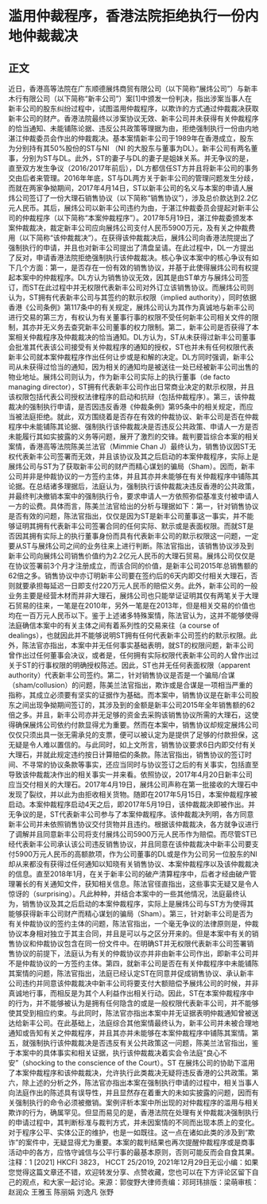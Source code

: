 # 滥用仲裁程序，香港法院拒绝执行一份内地仲裁裁决
## 正文
近日，香港高等法院在广东顺德展炜商贸有限公司（以下简称“展炜公司”）与新丰木行有限公司（以下简称“新丰公司”）案[1]中颁发一份判决，指出涉案当事人在新丰公司的股东纠纷过程中，试图滥用仲裁程序，以欺诈的方式通过仲裁裁决获取新丰公司的财产。香港法院最终以涉案协议无效、新丰公司并未获得有关仲裁程序的恰当通知、未能铺陈论据、违反公共政策等理据为由，拒绝强制执行一份由内地湛江仲裁委员会作出的仲裁裁决。基本案情新丰公司于1989年在香港成立，股东为分别持有其50%股份的ST与NI （NI 的大股东与董事为DL）。新丰公司有两名董事，分别为ST与DL。此外，ST的妻子与DL的妻子是姐妹关系。并无争议的是，直至双方发生争议（2016/2017年前后），DL方都信任ST方并且将新丰公司的事务交由后者来管理。2016年年底，ST与DL两方关于新丰公司的管理问题发生分歧，而就在两家争拗期间，2017年4月14日，ST以新丰公司的名义与本案的申请人展炜公司签订了一份大理石销售协议（以下简称“销售协议”），涉及总价款达到2.2亿元人民币。其后，展炜公司以新丰公司违约为由，于湛江仲裁委员会提起对新丰公司的仲裁程序（以下简称“本案仲裁程序”）。2017年5月19日，湛江仲裁委颁发本案仲裁裁决，裁定新丰公司应向展炜公司支付人民币5900万元，及有关之仲裁费用（以下简称“该仲裁裁决”）。在获得该仲裁裁决后，展炜公司向香港法院提出了强制执行的申请，并且也对新丰公司提出了清盘呈请。在此过程中，DL一方提出了反对，申请香港法院拒绝强制执行该仲裁裁决。核心争议本案中的核心争议有如下几个方面：第一，是否存在一份有效的销售协议，并基于此使得展炜公司有权提起本案中的仲裁程序。DL方认为销售协议无效，因其是由ST单方与展炜公司签订，而ST在此过程中并无权限代表新丰公司对外订立该销售协议。而展炜公司则认为，ST拥有代表新丰公司与其签约的默示权限（implied authority），同时依据香港《公司条例》第117条中的有关规定，展炜公司认为其作为真诚地与新丰公司进行交易的第三方，有权认为有关董事行事的权限不受任何新丰公司相关文件的限制，其亦并无义务去查究新丰公司董事的权力限制。第二，新丰公司是否获得了本案相关仲裁程序及仲裁裁决的恰当通知。DL方认为，ST从未获得过新丰公司董事会批准其代表该公司接受有关仲裁程序的通知的授权，ST也并未有任何权限代表新丰公司就本案仲裁程序作出任何让步或是和解的决定。DL方同时强调，新丰公司从未获得过恰当的通知，因为相关的通知均是被送往一处已经被新丰公司出售的物业地址。展炜公司则认为，作为新丰公司实际上的执行董事（de facto managing director），ST拥有代表新丰公司作出日常商业决定的默示权限，并且该权限包括代表公司授权法律程序的启动和抗辩（包括仲裁程序）。第三，该仲裁裁决的强制执行申请，是否因违反香港《仲裁条例》第95条中的相关规定，而应当被法庭拒绝。就此，双方围绕着是否存在有效的仲裁协议、新丰公司是否在仲裁程序中未能铺陈其论据、强制执行该仲裁裁决是否违反公共政策、申请人一方是否未能履行其如实披露的义务等问题，展开了激烈的交锋。裁判要旨综合本案的相关案情，香港高等法院陈美兰法官（Mimmie Chan J）最终认为，销售协议因ST无权代表新丰公司签署而无效，并且该协议及其之后启动的本案仲裁程序，实际上是展炜公司与ST为了获取新丰公司的财产而精心谋划的骗局（Sham）。因而，新丰公司并非是仲裁协议的一方签约主体，并且其亦并未能够在有关仲裁程序中铺陈其论据。在总结诸多理据后，法庭认为，强制执行该仲裁裁决违反香港的公共政策，并最终判决撤销本案中的强制执行令，要求申请人一方依照弥偿基准支付被申请人一方的讼费。具体而言，陈美兰法官给出的分析与理据如下：第一，针对销售协议是否有效的问题，陈法官指出，仅仅是因为ST是新丰公司董事这一事实，并不能够证明其拥有代表新丰公司签署合同的任何实际、默示或是表面权限。而就ST是否因其拥有实际上的执行董事身份而具有代表新丰公司的默示权限这一问题，一定要从ST与展炜公司之间的业务往来上进行判断。陈法官指出，该销售协议涉及到新丰公司向展炜公司销售价值约为2.2亿元人民币的大理石贸易。展炜公司仅仅是在协议签署前3个月才注册成立，而该合同的价值，是新丰公司2015年总销售额的62倍之多。销售协议中亦订明新丰公司要在签约后的6天内即交付相关大理石，否则就要承担每延迟一日即支付220万元人民币的赔偿义务。此外，新丰公司的一般业务主要是经营木材而并非大理石，展炜公司也只能举证证明其仅有两笔关于大理石贸易的往来，一笔是在2010年，另外一笔是在2013年，但是相关交易的价值也均在一百万元人民币以下。鉴于上述诸多特殊案情，陈法官认为，这并不能够使得法庭确信本案中的有关主体之间有着系列性的交易来往（a course of dealings），也就因此并不能够说明ST拥有任何代表新丰公司签约的默示权限。此外，陈法官亦指出，本案中并无任何事实基础表明，就ST的权限问题，新丰公司曾作出过任何董事会决议，或者是，任何拥有实际权限代表新丰公司的人曾作出过关于ST的行事权限的明确授权陈述。因此，ST也并无任何表面权限（apparent authority）代表新丰公司签约。第二，针对销售协议是否是一个骗局/合谋（sham/collusion）的问题，陈美兰法官指出，欺诈或是合谋是一项相当严重的指称，其成立必须要有坚实的证据作为基础。而本案中，销售协议是在新丰公司股东之间出现争拗期间签订的，其涉及到的金额是新丰公司2015年全年销售额的62倍之多。并且，新丰公司亦并无足够的资金去采购该销售协议所需的大理石，这使得确保展炜公司依约付款显得尤为重要。然而在本案中，销售协议却规定展炜公司仅仅只须出具一张无需承兑的支票，便可以被认定为是提供了足够的付款担保，这无疑是令人难以置信的。与此同时，如上文所言，销售协议要求6日内即交付有关大理石，并就此规定违约按日计算赔偿的条款。陈法官指出，销售协议的签订时间、不寻常的协议条款等事实，还应当同时与协议签订之后的有关事实，包括直至导致该仲裁裁决作出的相关事实一并来看。依照协议，2017年4月20日新丰公司应当交付相关的大理石。2017年4月19日，展炜公司声称在第一批接收的大理石中发现了裂纹，并以此为由拒收相关货物。随即在2017年5月15日，本案仲裁程序被启动。本案仲裁程序启动4天之后，即2017年5月19日，该仲裁裁决即被作出。并无争议的是，ST代表新丰公司参与了本案仲裁程序。该仲裁裁决列明，各方同意新丰公司并未依照销售协议交付货物并且违约。根据该仲裁裁决，各方就争议进行了调解并且同意新丰公司将支付展炜公司5900万元人民币作为赔偿。而尽管ST已经代表新丰公司承认该公司违反销售协议，并且同意在该仲裁裁决中新丰公司要支付5900万元人民币的高额款项，作为公司董事的DL或是作为公司另一位股东的NI却从来都没有获得过任何通知以知晓有关销售协议、本案仲裁程序以及该仲裁裁决的信息。直至2018年1月，在关于新丰公司的破产清算程序中，后者才经由破产管理署长的有关通知文件，获知相关信息。陈法官径直指出，这些事实无疑又是令人惊讶的（surprising）。凡此种种，并结合本案中的一些其他情况，法庭最终认为，销售协议及其之后启动的本案仲裁程序，实际上是展炜公司与ST方为使得其能够获得新丰公司财产而精心谋划的骗局（Sham）。第三，针对新丰公司是否为有关仲裁协议的签约主体的问题，陈法官指出，一个毫无争议的法律原则是，仲裁协议本身相对独立于其主合同，并且是可以与之区分开来的。但是本案中有关的销售协议和仲裁协议包含在同一份文件中。在明确ST并无权限代表新丰公司签署销售协议的前提下，法庭认为有关的仲裁协议亦并非由新丰公司作出，即新丰公司并不是仲裁协议的一方签约主体。第四，就新丰公司是否在有关仲裁程序中未能铺陈其案情的问题，陈法官指出，法庭已经认定ST在同意并促成销售协议、承认新丰公司违约并同意该仲裁裁决中新丰公司将要支付大额赔偿予展炜公司的时候，并非真诚地行事，而相反是为其个人利益作出相关行动。因此，ST在本案仲裁程序中的行为，并不能够被认为是拥有任何隐含的或是一般权限代表新丰公司，并不能够使其受到相应约束。与此同时，陈法官亦指出本案中并无证据表明仲裁通知曾被送达给新丰公司。在此基础上，法庭综合其他案情最终认为，新丰公司并未被合理地通知或告知有关之仲裁程序，并且其亦并未能够在本案仲裁程序中铺陈其案情。第五，就强制执行该仲裁裁决是否违反有关公共政策这一问题，陈美兰法官指出，鉴于本案中的具体事实和相关证据，执行该仲裁裁决着实会令法庭“良心不安”（shocking to the conscience of the Court）。ST 在展炜公司的协助下滥用了本案仲裁程序和该仲裁裁决，允许执行此类裁决无疑将违反香港的公共政策。第六，除上述的分析之外，陈法官亦指出本案在强制执行申请的过程中，相关当事人向法庭作出的陈述具有误导性，并且显然存在着重大的未如实披露的问题，因而有关强制执行的命令必须被撤销。案例评析本案中所出现的对仲裁程序的滥用与相关欺诈的行为，确属罕见。但显而易见的是，香港法院在处理有关仲裁裁决强制执行的申请过程中，其判断标准与裁判方式，并未因案情的不同而出现本质上的变化。对于程序公平、实体公正的维护，也是一如既往。这一点在诸如此类的涉及到“欺诈”的案件中，无疑显得尤为重要。本案的裁判结果也再次提醒仲裁程序或是商事活动中的各方，应恪守诚信与公平行事的最基本原则，否则可能反而会自食其果。注释：1 [2021] HKCFI 3823， HCCT 25/2019, 2021年12月29日无讼小编：如果您觉得这篇文章还不错，欢迎转发分享、点赞收藏，您也可以在下方评论区留下自己的观点，和大家一起讨论。来源：郭俊野大律师责编：邓珂玮排版：梁萌审核：赵润众 王雅玉 陈丽娟 刘逸凡 张野